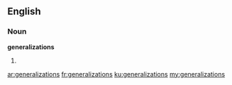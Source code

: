 ==English==

===Noun===
'''generalizations'''

# {{plural of|generalization}}

[[ar:generalizations]]
[[fr:generalizations]]
[[ku:generalizations]]
[[my:generalizations]]